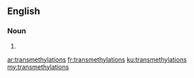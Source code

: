 ==English==

===Noun===
{{head|en|noun plural form}}

# {{plural of|transmethylation|lang=en}}

[[ar:transmethylations]]
[[fr:transmethylations]]
[[ku:transmethylations]]
[[my:transmethylations]]